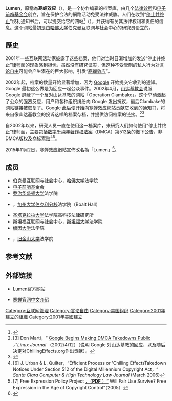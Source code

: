 {{Infobox organization
| name         = Lumen
| named_after = 
| image =
| image_size = 
| alt =              <!-- see [[WP:ALT|WP:ALT]] -->
| caption = 
| abbreviation = 
| predecessor = 
| merged =           <!-- Any other organizations with which the organization was merged -->
| successor = 
| formation    = {{wikidata|property|references|edit|P571}}
| founder =          <!-- or: | founders = -->
| founding_location = 
| extinction =       <!-- or: | dissolved = -->   <!--e.g. use {{end date and age|YYYY|MM|DD}}-->
| merger =           <!-- Other organizations (if any) merged to constitute the organization -->
| type = {{wikidata|properties|references|edit|P31}}
| status =           <!-- Organization's legal status and/or description (company, charity, foundation, etc) -->
| purpose =          <!-- or: | focus = -->       <!--(humanitarian, activism, peacekeeping, etc)-->
| professional_title = <!-- for professional associations -->
| headquarters = 
| location     = {{wikidata|properties|references|edit|P159}}
| coords =           <!-- location's {{coord}}s -->
| region =           <!-- or: | region_served = --> <!--Any particular region or regions associated with or served by the organization-->
| services = 
| membership =       <!-- Usually the number of members -->
| membership_year =  <!-- Year to which membership number/data apply -->
| language     = {{wikidata|properties|references|edit|P407}}
| sec_gen =          <!-- Name of the organization's Secretary General (if post exists) -->
| leader_title = Founder    <!-- defaults to "Leader" -->
| leader_name  = {{wikidata|properties|references|edit|P112}}
| leader_title2 = 
| leader_name2 = 
| leader_title3 = 
| leader_name3 = 
| leader_title4 = 
| leader_name4 = 
| board_of_directors = 
| key_people =
| main_organ =       <!-- or: | publication = --> <!--Organization's principal body (assembly, committee, board, etc) or publication-->
| parent_organization =  <!-- or: | parent_organisation = -->
| subsidiaries = 
| secessions = 
| affiliations = 
| budget = 
| budget_year = 
| staff =            <!-- Numbers and/or types of staff -->
| staff_year =       <!-- Year to which staff numbers/data apply -->
| volunteers =       <!-- Numbers and/or types of volunteers -->
| volunteers_year =  <!-- Year to which volunteer numbers/data apply -->
| website      = {{Official website|name=lumendatabase.org}}
| remarks = 
| formerly = Chilling Effects
| footnotes = 
}}

'''Lumen'''，原稱為'''寒蝉效应'''（{{lang|en|Chilling Effects}}），是一个协作编辑的档案库，由几个[[法律诊所|法律诊所]]和[[电子前哨基金会|电子前哨基金会]]创立，旨在保护合法的網路活动免受法律威胁。人们在收到“[[停止并结束|停止并终止]]”权利通知书后，可以提交给它的网站<ref>{{Cite web |url=http://www.chillingeffects.org/ |title=“寒蝉”数据交换网站 |accessdate=2010-03-24 |archive-date=2020-12-11 |archive-url=https://web.archive.org/web/20201211233133/http://chillingeffects.org/ |dead-url=no }}</ref>（{{lang|en|Chilling Effects Clearinghouse}}），并获得有关其法律权利和责任的信息。这个网站最初是由[[哈佛大学|哈佛大学]]伯克曼互联网与社会中心的研究员{{link-en|温迪·塞尔策|Wendy Seltzer}}设立的。

== 歷史 ==
2001年一些互联网活动家披露了这些档案，他们对当时日渐增加的发送“停止并终止”[[律师函|律师函]]的现象感到担忧，虽然没有研究证实，但这种不受管制的私人行为对[[言论自由|言论自由]]可能会产生潜在的巨大影响，引发“[[寒蝉效应|寒蝉效应]]”。

2002年起，档案的数量开始显著增加，因为 [[Google|Google]] 开始提交它收到的通知。Google 最初这么做是为回应一起公众事件。2002年4月，[[山达基教|山达基教会]]说服 Google 屏蔽了一个反对山达基教的网站「Operation Clambake」。这个举动激起了公众的强烈反应，用户和各种组织纷纷向 Google 发出抗议，最后Clambake的网站链接被恢复了。Google 此后便开始向寒蝉效应網站贡献它收到的通知书，将来自像山达基教会的投诉这样的档案存档，并提供访问档案的链接。<ref>[3] Don Marti，“ [http://www.linuxjournal.com/article/5997 Google Begins Making DMCA Takedowns Public] {{Wayback|url=http://www.linuxjournal.com/article/5997 |date=20060903170437 }} ''，”Linux Journal''  （2002/4/12）（说明 Google 对山达基教的回应，以及随后决定对ChillingEffects.org作出贡献）。</ref><ref>{{cite web | first = David F. | last = Gallagher | title = New Economy; A copyright dispute with the Church of Scientology is forcing Google to do some creative linking | url = http://query.nytimes.com/gst/fullpage.html?res=9F02E5D7103FF931A15757C0A9649C8B63&sec=&spon=&pagewanted=all | work =  | publisher = [[New_York_Times|New York Times]] | date = 2002-04-22 | accessdate = 2008-01-24 | archive-date = 2019-10-18 | archive-url = https://web.archive.org/web/20191018060903/https://www.nytimes.com/2002/04/22/business/new-economy-copyright-dispute-with-church-scientology-forcing-google-some.html | dead-url = no }}</ref>

自2002年以来，研究人员一直在使用这一档案库，来研究人们如何使用“停止并终止”律师函，主要包括[[DMCA|数字千禧年著作权法案]]（DMCA）第512条的撤下公告，非DMCA版权及商标索赔<ref>[6] J. Urban & L. Quilter，“Efficient Process or 'Chilling EffectsTakedown Notices Under Section 512 of the Digital Millennium Copyright Act，“ ''Santa Clara Computer & High Technology Law Journal ''  (March 2006)</ref><ref>[7] Free Expression Policy Project [http://fepproject.org/policyreports/WillFairUseSurvive.pdf ，（'''PDF''' ）“] {{Wayback|url=http://fepproject.org/policyreports/WillFairUseSurvive.pdf |date=20051208013331 }}Will Fair Use Survive? Free Expression in the Age of Copyright Control“（2005）</ref>。

2015年11月2日，寒蝉效应網站宣佈改名為「Lumen」<ref>{{cite web | url = https://www.lumendatabase.org/blog_entries/763 | title = Chilling Effects Announces New Name, International Partnerships | accessdate = November 7, 2015 | date = November 2, 2015 | archive-date = 2020-02-24 | archive-url = https://web.archive.org/web/20200224141820/https://www.lumendatabase.org/blog_entries/763 | dead-url = no }}</ref>。

== 成员 ==
* 伯克曼互联网与社会中心，[[哈佛大学|哈佛大学]]法学院
* [[电子前哨基金会|电子前哨基金会]]
* [[乔治华盛顿大学|乔治华盛顿大学]]法学院
* {{lang|en|Samuelson Law, Technology & Public Policy Clinic}}，[[加州大学伯克利分校|加州大学伯克利分校]]法学院（Boalt Hall）
* [[圣塔克拉拉大学|圣塔克拉拉大学]]法学院高科技法律研究所
* 斯坦福互联网与社会中心，[[斯坦福大学|斯坦福大学]]法学院
* [[缅因大学|缅因大学]]法学院
* {{lang|en|IIP Justice Project}}，[[旧金山大学|旧金山大学]]法学院

== 参考文献 ==
{{reflist|colwidth=30em}}

== 外部链接 ==
* {{en}}[https://lumendatabase.org/ Lumen官方网站] {{Wayback|url=https://lumendatabase.org/ |date=20210206222416 }}
* [http://images.chillingeffects.org/about-chill-zh.html 寒蝉官网中文介绍] {{Wayback|url=http://images.chillingeffects.org/about-chill-zh.html |date=20140705020959 }}

{{DEFAULTSORT:Chilling Effects (Group)}}
[[Category:互联网管理|Category:互联网管理]]
[[Category:言论自由|Category:言论自由]]
[[Category:美国组织|Category:美国组织]]
[[Category:2001年建立的組織|Category:2001年建立的組織]]
[[Category:2001年美國建立|Category:2001年美國建立]]